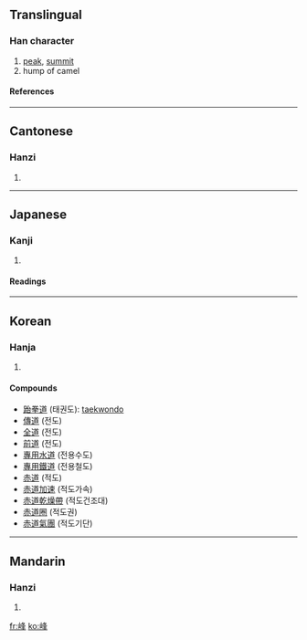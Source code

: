 {{see|峯}}

==Translingual==
===Han character===
{{Han char|rn=46|rad=山|as=07|sn=10|four=2775<sub>4</sub>|canj=山竹水十 (UHEJ)}}
# [[peak]], [[summit]]
# hump of camel
====References====
{{Han ref|kx=0311.310|dkj=08094|dj=0612.010|hdz=10775.180|uh=5CF0|ud=23792|bh=AE70|bd=44656}}
----
==Cantonese==
===Hanzi===
{{yue-hanzi|jyut=|y=fung1}}
# {{defn|Cantonese}}
----
==Japanese==
===Kanji===
{{ja-kanji|grade=c|rs=山07}}
# {{defn|Japanese}} 
====Readings====
{{ja-readings|on=[[ほう]] (hō)|kun=[[みね]] (mine)}}
----
==Korean==
===Hanja===
{{ko-hanja|hangeul=봉|rv=bong|mr=pong}}
# {{defn|Korean}}
====Compounds====
* [[跆拳道]] (태권도): [[taekwondo]]
* [[傳道]] (전도)
* [[全道]] (전도)
* [[前道]] (전도)
* [[專用水道]] (전용수도)
* [[專用鐵道]] (전용철도)
* [[赤道]] (적도)
* [[赤道加速]] (적도가속)
* [[赤道乾燥帶]] (적도건조대)
* [[赤道圈]] (적도권)
* [[赤道氣團]] (적도기단)
----

==Mandarin==
===Hanzi===
{{cmn-hanzi|pin=[[fēng]] (feng1)|wg=feng<sup>1</sup>}}
# {{defn|Mandarin}}

[[fr:峰]]
[[ko:峰]]